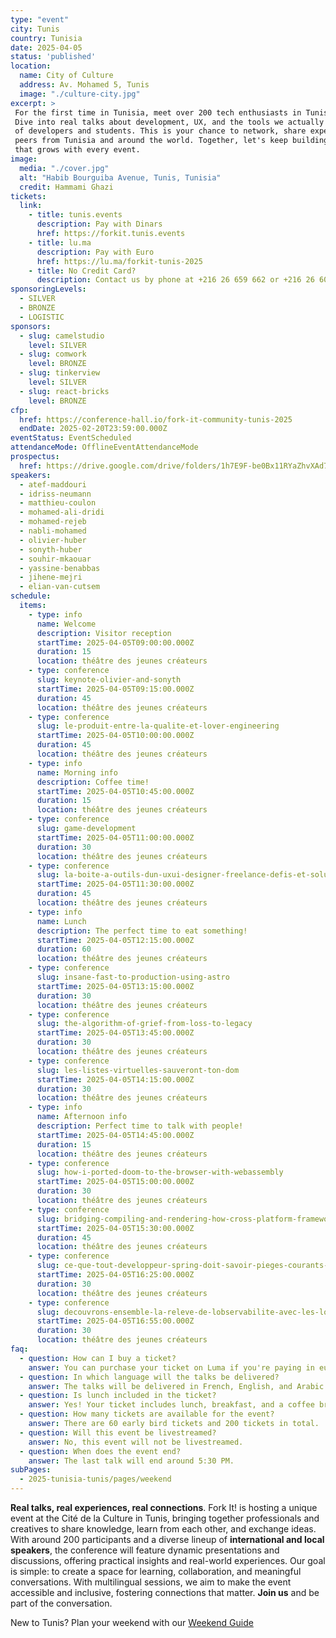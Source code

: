 ```yaml
---
type: "event"
city: Tunis
country: Tunisia
date: 2025-04-05
status: 'published'
location:
  name: City of Culture
  address: Av. Mohamed 5, Tunis
  image: "./culture-city.jpg"
excerpt: >
 For the first time in Tunisia, meet over 200 tech enthusiasts in Tunis for a Fork it! full-day event in Tunis.
 Dive into real talks about development, UX, and the tools we actually use while connecting with a vibrant community
 of developers and students. This is your chance to network, share experiences, and learn from inspiring experts and
 peers from Tunisia and around the world. Together, let's keep building a supportive, collaborative tech community.
 that grows with every event.
image:
  media: "./cover.jpg"
  alt: "Habib Bourguiba Avenue, Tunis, Tunisia"
  credit: Hammami Ghazi
tickets:
  link:
    - title: tunis.events
      description: Pay with Dinars
      href: https://forkit.tunis.events
    - title: lu.ma
      description: Pay with Euro
      href: https://lu.ma/forkit-tunis-2025
    - title: No Credit Card?
      description: Contact us by phone at +216 26 659 662 or +216 26 609 008
sponsoringLevels:
  - SILVER
  - BRONZE
  - LOGISTIC
sponsors:
  - slug: camelstudio
    level: SILVER
  - slug: comwork
    level: BRONZE
  - slug: tinkerview
    level: SILVER
  - slug: react-bricks
    level: BRONZE
cfp:
  href: https://conference-hall.io/fork-it-community-tunis-2025
  endDate: 2025-02-20T23:59:00.000Z
eventStatus: EventScheduled
attendanceMode: OfflineEventAttendanceMode
prospectus:
  href: https://drive.google.com/drive/folders/1h7E9F-be0Bx11RYaZhvXAd73aKo26_47
speakers:
  - atef-maddouri
  - idriss-neumann
  - matthieu-coulon
  - mohamed-ali-dridi
  - mohamed-rejeb
  - nabli-mohamed
  - olivier-huber
  - sonyth-huber
  - souhir-mkaouar
  - yassine-benabbas
  - jihene-mejri
  - elian-van-cutsem
schedule:
  items:
    - type: info
      name: Welcome
      description: Visitor reception
      startTime: 2025-04-05T09:00:00.000Z
      duration: 15
      location: théâtre des jeunes créateurs
    - type: conference
      slug: keynote-olivier-and-sonyth
      startTime: 2025-04-05T09:15:00.000Z
      duration: 45
      location: théâtre des jeunes créateurs
    - type: conference
      slug: le-produit-entre-la-qualite-et-lover-engineering
      startTime: 2025-04-05T10:00:00.000Z
      duration: 45
      location: théâtre des jeunes créateurs
    - type: info
      name: Morning info
      description: Coffee time!
      startTime: 2025-04-05T10:45:00.000Z
      duration: 15
      location: théâtre des jeunes créateurs
    - type: conference
      slug: game-development
      startTime: 2025-04-05T11:00:00.000Z
      duration: 30
      location: théâtre des jeunes créateurs
    - type: conference
      slug: la-boite-a-outils-dun-uxui-designer-freelance-defis-et-solutions
      startTime: 2025-04-05T11:30:00.000Z
      duration: 45
      location: théâtre des jeunes créateurs
    - type: info
      name: Lunch
      description: The perfect time to eat something!
      startTime: 2025-04-05T12:15:00.000Z
      duration: 60
      location: théâtre des jeunes créateurs
    - type: conference
      slug: insane-fast-to-production-using-astro
      startTime: 2025-04-05T13:15:00.000Z
      duration: 30
      location: théâtre des jeunes créateurs
    - type: conference
      slug: the-algorithm-of-grief-from-loss-to-legacy
      startTime: 2025-04-05T13:45:00.000Z
      duration: 30
      location: théâtre des jeunes créateurs
    - type: conference
      slug: les-listes-virtuelles-sauveront-ton-dom
      startTime: 2025-04-05T14:15:00.000Z
      duration: 30
      location: théâtre des jeunes créateurs
    - type: info
      name: Afternoon info
      description: Perfect time to talk with people!
      startTime: 2025-04-05T14:45:00.000Z
      duration: 15
      location: théâtre des jeunes créateurs
    - type: conference
      slug: how-i-ported-doom-to-the-browser-with-webassembly
      startTime: 2025-04-05T15:00:00.000Z
      duration: 30
      location: théâtre des jeunes créateurs
    - type: conference
      slug: bridging-compiling-and-rendering-how-cross-platform-frameworks-work
      startTime: 2025-04-05T15:30:00.000Z
      duration: 45
      location: théâtre des jeunes créateurs
    - type: conference
      slug: ce-que-tout-developpeur-spring-doit-savoir-pieges-courants-et-techniques-defficacite
      startTime: 2025-04-05T16:25:00.000Z
      duration: 30
      location: théâtre des jeunes créateurs
    - type: conference
      slug: decouvrons-ensemble-la-releve-de-lobservabilite-avec-les-logs-et-traces-quickwit
      startTime: 2025-04-05T16:55:00.000Z
      duration: 30
      location: théâtre des jeunes créateurs
faq:
  - question: How can I buy a ticket?
    answer: You can purchase your ticket on Luma if you're paying in euros, or on Tunis Events if you prefer to pay in Tunisian dinars. If you don't have a credit card, you can call +216 26 659 662 or +216 26 609 008, and they will assist you in purchasing a physical ticket.
  - question: In which language will the talks be delivered?
    answer: The talks will be delivered in French, English, and Arabic.
  - question: Is lunch included in the ticket?
    answer: Yes! Your ticket includes lunch, breakfast, and a coffee break at the end of the day.
  - question: How many tickets are available for the event?
    answer: There are 60 early bird tickets and 200 tickets in total.
  - question: Will this event be livestreamed?
    answer: No, this event will not be livestreamed.
  - question: When does the event end?
    answer: The last talk will end around 5:30 PM.
subPages:
  - 2025-tunisia-tunis/pages/weekend
---
```



**Real talks, real experiences, real connections**. Fork It! is hosting a unique event at the Cité de la Culture in Tunis, bringing together professionals and creatives to share knowledge, learn from each other, and exchange ideas.
With around 200 participants and a diverse lineup of **international and local speakers**, the conference will feature dynamic presentations and discussions, offering practical insights and real-world experiences.
Our goal is simple: to create a space for learning, collaboration, and meaningful conversations. With multilingual sessions, we aim to make the event accessible and inclusive, fostering connections that matter.
**Join us** and be part of the conversation.

New to Tunis? Plan your weekend with our [Weekend Guide](/events/2025-tunisia-tunis/pages/weekend)
